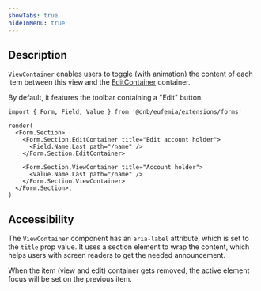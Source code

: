 ```yaml
---
showTabs: true
hideInMenu: true
---
```


## Description

`ViewContainer` enables users to toggle (with animation) the content of each item between this view and the [EditContainer](/uilib/extensions/forms/Form/Section/EditContainer/) container.

By default, it features the toolbar containing a "Edit" button.

```tsx
import { Form, Field, Value } from '@dnb/eufemia/extensions/forms'

render(
  <Form.Section>
    <Form.Section.EditContainer title="Edit account holder">
      <Field.Name.Last path="/name" />
    </Form.Section.EditContainer>

    <Form.Section.ViewContainer title="Account holder">
      <Value.Name.Last path="/name" />
    </Form.Section.ViewContainer>
  </Form.Section>,
)
```

## Accessibility

The `ViewContainer` component has an `aria-label` attribute, which is set to the `title` prop value. It uses a section element to wrap the content, which helps users with screen readers to get the needed announcement.

When the item (view and edit) container gets removed, the active element focus will be set on the previous item.
